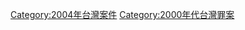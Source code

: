 {{Portal|台灣}}
{{Year by category
|m=2
|c=0
|d=0
|y=4
|cat=台灣罪案
|sortkey=Taiwan
|parent=21世纪各年台湾罪案
|subcat=2004年各國罪案
}}
[[Category:2004年台灣案件|Category:2004年台灣案件]]
[[Category:2000年代台灣罪案|Category:2000年代台灣罪案]]